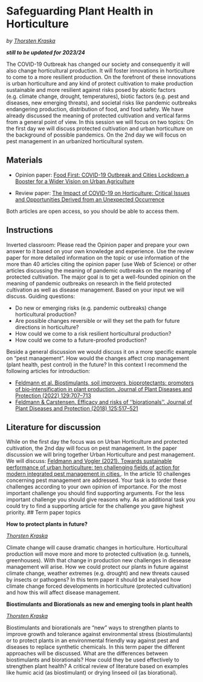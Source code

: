 # Safeguarding Plant Health in Horticulture {#safeguarding}
*by [Thorsten Kraska](http://www.hortibonn.de/author/dr.-thorsten-kraska/)*

***still to be updated for 2023/24***

The COVID-19 Outbreak has changed our society and consequently it will also change horticultural production. It will foster innovations in horticulture to come to a more resilient production. On the forefront of these innovations is urban horticulture and any kind of protect cultivation to make production sustainable and more resilient against risks posed by abiotic factors (e.g. climate change, drought, temperatures), biotic factors (e.g. pest and diseases, new emerging threats), and societal risks like pandemic outbreaks endangering production, distribution of food, and food safety. We have already discussed the meaning of protected cultivation and vertical farms from a general point of view. In this session we will focus on two topics: On the first day we will discuss protected cultivation and urban horticulture on the background of possible pandemics. On the 2nd day we will focus on pest management in an urbanized horticultural system.

## Materials

* Opinion paper: [Food First: COVID-19 Outbreak and Cities Lockdown a Booster for a Wider Vision on Urban Agriculture](https://www.mdpi.com/2071-1050/12/12/5012)

* Review paper: [The Impact of COVID-19 on Horticulture: Critical Issues and Opportunities Derived from an Unexpected Occurrence](https://www.mdpi.com/2311-7524/7/6/124)

Both articles are open access, so you should be able to access them. 

## Instructions

Inverted classroom: Please read the Opinion paper and prepare your own answer to it based on your own knowledge and experience. Use the review paper for more detailed information on the topic or use information of the more than 40 articles citing the opinion paper (use Web of Science) or other articles discussing the meaning of pandemic outbreaks on the meaning of protected cultivation. The major goal is to get a well-founded opinion on the meaning of pandemic outbreaks on research in the field protected cultivation as well as disease management. Based on your input we will discuss. Guiding questions:

* Do new or emerging risks (e.g. pandemic outbreaks) change horticultural production?
* Are possible changes reversible or will they set the path for future directions in horticulture?
* How could we come to a risk resilient horticultural production?
* How could we come to a future-proofed production?

Beside a general discussion we would discuss it on a more specific example on “pest management”.  How would the changes affect crop management (plant health, pest control) in the future? In this context I recommend the following articles for introduction:

*	[Feldmann et al. Biostimulants, soil improvers, bioprotectants: promoters of bio‑intensification in plant production. Journal of Plant Diseases and Protection (2022) 129:707–713](https://doi.org/10.1007/s41348-022-00567-x)
*	[Feldmann & Carstensen. Efficacy and risks of ‘‘biorationals’’. Journal of Plant Diseases and Protection (2018) 125:517–521](https://doi.org/10.1007/s41348-018-0186-0)


## Literature for discussion

While on the first day the focus was on Urban Horticulture and protected cultivation, the 2nd day will focus on pest management. In the paper discussion we will bring together Urban Horticulture and pest management. We will discuss: [Feldmann and Vogler (2021). Towards sustainable performance of urban horticulture: ten challenging fields of action for modern integrated pest management in cities.](https://doi.org/10.1007/s41348-020-00379-x). In the article 10 challenges concerning pest management are addressed. Your task is to order these challenges according to your own opinion of importance. For the most important challenge you should find supporting arguments. For the less important challenge you should give reasons why. As an additional task you could try to find a supporting article for the challenge you gave highest priority.
## Term paper topics

**How to protect plants in future?**

*[Thorsten Kraska](http://www.hortibonn.de/author/dr.-thorsten-kraska/)*

Climate change will cause dramatic changes in horticulture. Horticultural production will move more and more to protected cultivation (e.g. tunnels, greenhouses). With that change in production new challenges in diesease management will arise. How we could protect our plants in future against climate change, weather extremes (e.g. drought) and new threats caused by insects or pathogens? In this term paper it should be analysed how climate change forced developments in horticulture (protected cultivation) and how this will affect disease management.

**Biostimulants and Biorationals as new and emerging tools in plant health**

*[Thorsten Kraska](http://www.hortibonn.de/author/dr.-thorsten-kraska/)*

Biostimulants and biorationals are "new" ways to strengthen plants to improve growth and tolerance against environmental stress (biostimulants) or to protect plants in an environmental friendly way against pest and diseases to replace synthetic chemicals. In this term paper the different approaches will be discussed. What are the differences between biostimulants and biorationals? How could they be used effectively to strengthen plant health? A critical review of literature based on examples like humic acid (as biostimulant) or drying linseed oil (as biorational).
